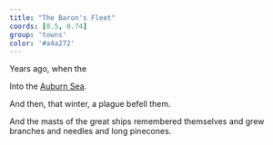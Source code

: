 ```yaml
---
title: "The Baron's Fleet"
coords: [0.5, 0.74]
group: 'towns'
color: '#a4a272'
---
```


Years ago, when the 

Into the [Auburn Sea]().

And then, that winter, a plague befell them.

And the masts of the great ships remembered themselves and grew branches and needles and long pinecones.

